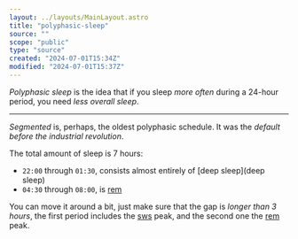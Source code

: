 ```yaml
---
layout: ../layouts/MainLayout.astro
title: "polyphasic-sleep"
source: ""
scope: "public"
type: "source"
created: "2024-07-01T15:34Z"
modified: "2024-07-01T15:37Z"
---
```



<NoteMeta name="polyphasic-definition" source="https://www.youtube.com/watch?v=OuizzRCALCU" scope="public" type="main" created="2024-07-01T15:35Z" modified="2024-07-01T15:36Z" />

*Polyphasic sleep* is the idea that if you sleep *more often* during a 24-hour period, you need *less overall sleep*.

---

<NoteMeta name="polyphasic-segmented" source="" scope="public" type="main" created="2024-07-01T15:37Z" modified="2024-07-16T15:07Z" />

*Segmented* is, perhaps, the oldest polyphasic schedule. It was the *default before the industrial revolution*.

The total amount of sleep is 7 hours:
- `22:00` through `01:30`, consists almost entirely of [deep sleep](deep sleep)
- `04:30` through `08:00`, is [rem](rem)

You can move it around a bit, just make sure that the gap is *longer than 3 hours*, the first period includes the [sws](sws) peak, and the second one the [rem](rem) peak.
